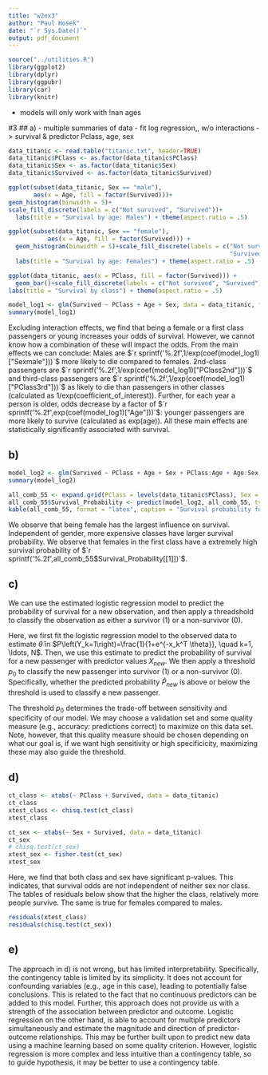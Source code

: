 ```yaml
---
title: "w2ex3"
author: "Paul Hosek"
date: "`r Sys.Date()`"
output: pdf_document
---
```



```r
source("../utilities.R")
library(ggplot2)
library(dplyr)
library(ggpubr)
library(car)
library(knitr)
```

- models will only work with !nan ages

#3
## a)
- multiple summaries of data
- fit log regression,, w/o interactions -> survival & predictor Pclass, age, sex
```r
data_titanic <- read.table("titanic.txt", header=TRUE)
data_titanic$PClass <- as.factor(data_titanic$PClass)
data_titanic$Sex <- as.factor(data_titanic$Sex)
data_titanic$Survived <- as.factor(data_titanic$Survived)
```


```r
ggplot(subset(data_titanic, Sex == "male"),
       aes(x = Age, fill = factor(Survived)))+
geom_histogram(binwidth = 5)+
scale_fill_discrete(labels = c("Not survived", "Survived"))+
  labs(title = "Survival by age: Males") + theme(aspect.ratio = .5)

ggplot(subset(data_titanic, Sex == "female"),
           aes(x = Age, fill = factor(Survived))) +
  geom_histogram(binwidth = 5)+scale_fill_discrete(labels = c("Not survived",
                                                              "Survived"))+
  labs(title = "Survival by age: Females") + theme(aspect.ratio = .5)

ggplot(data_titanic, aes(x = PClass, fill = factor(Survived))) +
  geom_bar()+scale_fill_discrete(labels = c("Not survived", "Survived"))+
labs(title = "Survival by class") + theme(aspect.ratio = .5)


```
```r
model_log1 <- glm(Survived ~ PClass + Age + Sex, data = data_titanic, family = binomial())
summary(model_log1)
```
Excluding interaction effects, we find that being a female or a first class passengers or young increases your odds of survival. However, we cannot know how a combination of these will impact the odds. From the main effects we can conclude: Males are $`r sprintf('%.2f',1/exp(coef(model_log1)["Sexmale"]))`$ more likely to die compared to females. 2nd-class passengers are $`r sprintf('%.2f',1/exp(coef(model_log1)["PClass2nd"]))`$ and third-class passengers are $`r sprintf('%.2f',1/exp(coef(model_log1)["PClass3rd"]))`$ as likely to die than passengers in other classes (calculated as 1/exp(coefficient_of_interest)). Further, for each year a person is older, odds decrease by a factor of $`r sprintf('%.2f',exp(coef(model_log1)["Age"]))`$: younger passengers are more likely to survive (calculated as exp(age)). All these main effects are statistically significantly associated with survival.

## b)
```r
model_log2 <- glm(Survived ~ PClass + Age + Sex + PClass:Age + Age:Sex, data = data_titanic, family = binomial)
summary(model_log2)
```

```r
all_comb_55 <- expand.grid(PClass = levels(data_titanic$PClass), Sex = levels(data_titanic$Sex), Age = 55)
all_comb_55$Survival_Probability <- predict(model_log2, all_comb_55, type = "response") # response = probabilities, "link" for odds
kable(all_comb_55, format = "latex", caption = "Survival probability for 55 year olds.")
```
We observe that being female has the largest influence on survival. Independent of gender, more expensive classes have larger survival probability. We observe that females in the first class have a extremely high survival probability of $`r sprintf('%.2f',all_comb_55$Survival_Probability[[1]])`$.

## c)

We can use the estimated logistic regression model to predict the probability of survival for a new observation, and then apply a threadshold to classify the observation as either a survivor (1) or a non-survivor (0).

Here, we first fit the logistic regression model to the observed data to estimate $\hat{\theta}$ in $P\left(Y_k=1\right)=\frac{1}{1+e^{-x_k^T \theta}}, \quad k=1, \ldots, N$. Then, we use this estimate to predict the probability of survival for a new passenger with predictor values $X_{new}$. We then apply a threshold  $p_0$ to classify the new passenger into survivor (1) or a non-survivor (0). Specifically, whether the predicted probability $\hat{P}_{new}$ is above or below the threshold is used to classify a new passenger.

The threshold $p_0$ determines the trade-off between sensitivity and specificity of our model. We may choose a validation set and some quality measure (e.g., accuracy: predictions correct) to maximize on this data set. Note, however, that this quality measure should be chosen depending on what our goal is, if we want high sensitivity or high specificicity, maximizing these may also guide the threshold.

## d)
```r
ct_class <- xtabs(~ PClass + Survived, data = data_titanic)
ct_class
xtest_class <- chisq.test(ct_class)
xtest_class
```

```r
ct_sex <- xtabs(~ Sex + Survived, data = data_titanic)
ct_sex
# chisq.test(ct_sex)
xtest_sex <- fisher.test(ct_sex)
xtest_sex
```
Here, we find that both class and sex have significant p-values. This indicates, that survival odds are not independent of neither sex nor class. The tables of residuals below show that the higher the class, relatively more people survive. The same is true for females compared to males.
```r
residuals(xtest_class)
residuals(chisq.test(ct_sex))
```
## e)
The approach in d) is not wrong, but has limited interpretability. Specifically, the contingency table is limited by its simplicity. It does not account for confounding variables (e.g., age in this case), leading to potentially false conclusions. This is related to the fact that no continuous predictors can be added to this model. Further, this approach does not provide us with a strength of the association between predictor and outcome. Logistic regression on the other hand, is able to account for multiple predictors simultaneously and estimate the magnitude and direction of predictor-outcome relationships. This may be further built upon to predict new data using a machine learning based on some quality criterion. However, logistic regression is more complex and less intuitive than a contingency table, so to guide hypothesis, it may be better to use a contingency table.